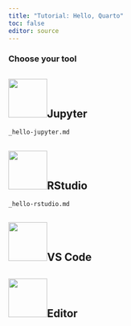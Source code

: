 ```yaml
---
title: "Tutorial: Hello, Quarto"
toc: false
editor: source
---
```


### Choose your tool {#choose-your-tool .no-anchor}

::: {#choose-your-tool-tabs .panel-tabset}
## ![](../images/jupyter-logo.png){width="77"}Jupyter

``` include
_hello-jupyter.md
```

## ![](../images/rstudio-logo.png){width="77"}RStudio

``` include
_hello-rstudio.md
```

## ![](../images/vscode-logo.png){width="77"}VS Code

## ![](../images/text-editor-logo.png){#text-editor-logo width="77"}Editor
:::



